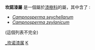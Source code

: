 {{Automatic taxobox
| taxon = Campnosperma
| authority = 
| image = Campnosperma zeylanicum Govindoo.jpg
| image_caption = ''Campnosperma zeylanicum''
}}
''' 坎諾漆屬''' 是一個屬於[[漆樹科|漆樹科]]的屬，其中含了 :
* ''[[Campnosperma_seychellarum|Campnosperma seychellarum]]''
* ''[[Campnosperma_zeylanicum|Campnosperma zeylanicum]]''
(這個列表不完全)
{{植物小作品}}

{{Taxonbar}}
[[Category:_坎诺漆属|]]
[[Category:_漆樹科|K]]